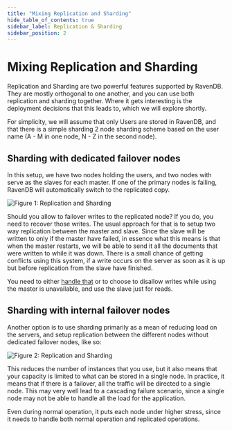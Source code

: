 ```yaml
---
title: "Mixing Replication and Sharding"
hide_table_of_contents: true
sidebar_label: Replication & Sharding
sidebar_position: 2
---
```



# Mixing Replication and Sharding

Replication and Sharding are two powerful features supported by RavenDB. They are mostly orthogonal to one another, and you can use both replication and sharding together. Where it gets interesting is the deployment decisions that this leads to, which we will explore shortly. 

For simplicity, we will assume that only Users are stored in RavenDB, and that there is a simple sharding 2 node sharding scheme based on the user name (A - M in one node, N - Z in the second node).

## Sharding with dedicated failover nodes

In this setup, we have two nodes holding the users, and two nodes with serve as the slaves for each master. If one of the primary nodes is failing, RavenDB will automatically switch to the replicated copy.

![Figure 1: Replication and Sharding](./assets/replication_and_sharding_docs.png)

<Admonition type="note" title="Note">
Should you allow to failover writes to the replicated node? If you do, you need to recover those writes. The usual approach for that is to setup two way replication between the master and slave. Since the slave will be written to only if the master have failed, in essence what this means is that when the master restarts, we will be able to send it all the documents that were written to while it was down. There is a small chance of getting conflicts using this system, if a write occurs on the server as soon as it is up but before replication from the slave have finished.
</Admonition>

You need to either [handle that](https://ravendb.net/docs/server/extending/bundles/replicationconflicts?version=2.0) or to choose to disallow writes while using the master is unavailable, and use the slave just for reads.

## Sharding with internal failover nodes

Another option is to use sharding primarily as a mean of reducing load on the servers, and setup replication between the different nodes without dedicated failover nodes, like so:

![Figure 2: Replication and Sharding](./assets/replication_and_sharding_docs_2.png)

<Admonition type="note" title="Note">
This reduces the number of instances that you use, but it also means that your capacity is limited to what can be stored in a single node. In practice, it means that if there is a failover, all the traffic will be directed to a single node. This may very well lead to a cascading failure scenario, since a single node may not be able to handle all the load for the application.
</Admonition>

Even during normal operation, it puts each node under higher stress, since it needs to handle both normal operation and replicated operations.